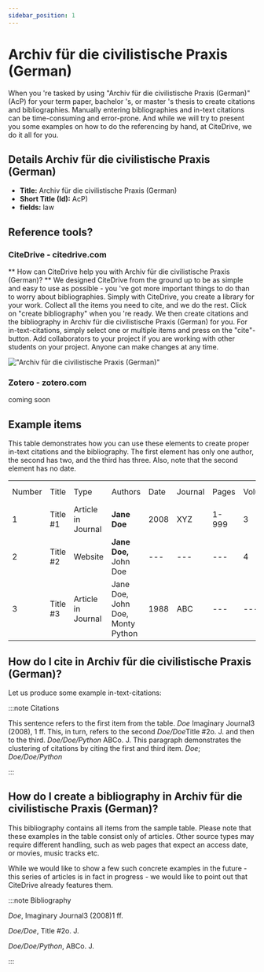```yaml
---
sidebar_position: 1
---
```


# Archiv für die civilistische Praxis (German)

When you 're tasked by using "Archiv für die civilistische Praxis (German)" (AcP) for your term paper, bachelor 's, or master 's thesis to create citations and bibliographies.
Manually entering bibliographies and in-text citations can be time-consuming and error-prone. And while we will try to present you some examples on how to do the referencing by hand, at CiteDrive, we do it all for you.

## Details  Archiv für die civilistische Praxis (German)
* **Title:** Archiv für die civilistische Praxis (German)
* **Short Title (Id):** AcP)
* **fields:** law

## Reference tools?
### CiteDrive - citedrive.com
** How can CiteDrive help you with Archiv für die civilistische Praxis (German)? **
We designed CiteDrive from the ground up to be as simple and easy to use as possible - you 've got more important things to do than to worry about bibliographies. Simply with CiteDrive, you create a library for your work. Collect all the items you need to cite, and we do the rest. Click on "create bibliography" when you 're ready. We then create citations and the bibliography in Archiv für die civilistische Praxis (German) for you. For in-text-citations, simply select one or multiple items and press on the "cite"-button. Add collaborators to your project if you are working with other students on your project. Anyone can make changes at any time.


!["Archiv für die civilistische Praxis (German)"](images/archiv-fur-die-civilistische-praxis-german.svg "Choose Archiv für die civilistische Praxis (German) in the CiteDrive App")

### Zotero - zotero.com

coming soon

## Example items

This table demonstrates how you can use these elements to create proper in-text citations and the bibliography. The first element has only one author, the second has two, and the third has three. Also, note that the second element has no date.


<table>
  <tr>
   <td>Number
   </td>
   <td>Title
   </td>
   <td>Type
   </td>
   <td>Authors
   </td>
   <td>Date
   </td>
   <td>Journal
   </td>
   <td>Pages
   </td>
   <td>Volume
   </td>
   <td>Issue
   </td>
   <td>Access Date
   </td>
  </tr>
  <tr>
   <td>1
   </td>
   <td>Title #1
   </td>
   <td>Article in Journal
   </td>
   <td><strong>Jane Doe</strong>
   </td>
   <td>2008
   </td>
   <td>XYZ
   </td>
   <td>1-999
   </td>
   <td>3
   </td>
   <td>2
   </td>
   <td>--
   </td>
  </tr>
  <tr>
   <td>
2
   </td>
   <td>Title #2
   </td>
   <td>Website
   </td>
   <td><strong>Jane Doe, </strong>John Doe
   </td>
   <td>---
   </td>
   <td>---
   </td>
   <td>---
   </td>
   <td>4
   </td>
   <td>---
   </td>
   <td>2020-05-01
   </td>
  </tr>
  <tr>
   <td>3
   </td>
   <td>Title #3
   </td>
   <td>Article in Journal
   </td>
   <td>Jane Doe, John Doe, Monty Python
   </td>
   <td>1988
   </td>
   <td>ABC
   </td>
   <td>---
   </td>
   <td>---
   </td>
   <td>16
   </td>
   <td>---
   </td>
  </tr>
</table>



## How do I cite in  Archiv für die civilistische Praxis (German)?

Let us produce some example in-text-citations:

:::note Citations


This sentence refers to the first item from the table. <i>Doe</i> Imaginary Journal3 (2008), 1 ff. This, in turn, refers to the second <i>Doe/Doe</i>Title #2o. J.
and then to the third.  <i>Doe/Doe/Python</i> ABCo. J.
This paragraph demonstrates the clustering of citations by citing the first and third item. <i>Doe</i>; <i>Doe/Doe/Python</i>

:::

## How do I create a bibliography in Archiv für die civilistische Praxis (German)?

This bibliography contains all items from the sample table. Please note that these examples in the table consist only of articles. Other source types may require different handling, such as web pages that expect an access date, or movies, music tracks etc.

While we would like to show a few such concrete examples in the future - this series of articles is in fact in progress - we would like to point out that CiteDrive already features them.

:::note Bibliography

<i>Doe</i>, Imaginary Journal3 (2008)1 ff.

<i>Doe/Doe</i>, Title #2o. J.

<i>Doe/Doe/Python</i>, ABCo. J.



:::


        